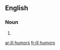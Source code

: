 
==English==

===Noun===
{{head|en|plural}}

# {{plural of|ill humor|lang=en}}

[[ar:ill humors]]
[[fr:ill humors]]